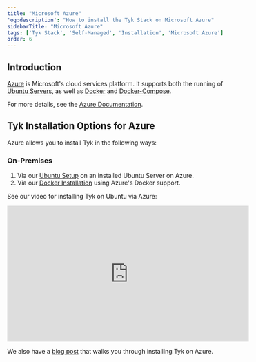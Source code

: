 ```yaml
---
title: "Microsoft Azure"
'og:description': "How to install the Tyk Stack on Microsoft Azure"
sidebarTitle: "Microsoft Azure"
tags: ['Tyk Stack', 'Self-Managed', 'Installation', 'Microsoft Azure']
order: 6
---
```


## Introduction
[Azure](https://azure.microsoft.com/en-us/overview/what-is-azure/) is Microsoft's cloud services platform. It supports both the running of [Ubuntu Servers](https://azuremarketplace.microsoft.com/en-us/marketplace/apps/Canonical.UbuntuServer?tab=Overview), as well as [Docker](https://www.docker.com/docker-azure) and [Docker-Compose](https://docs.microsoft.com/en-us/azure/virtual-machines/linux/docker-compose-quickstart).

For more details, see the [Azure Documentation](https://docs.microsoft.com/en-us/azure/).

## Tyk Installation Options for Azure 

Azure allows you to install Tyk in the following ways:

### On-Premises

1. Via our [Ubuntu Setup](/5.5/tyk-on-premises/debian-ubuntu) on an installed Ubuntu Server on Azure.
2. Via our [Docker Installation](/5.5/tyk-on-premises/docker) using Azure's Docker support.

See our video for installing Tyk on Ubuntu via Azure:

<iframe width="560" height="315" src="https://www.youtube.com/embed/-Q9Lox-DyTU" frameborder="0" allow="accelerometer; autoplay; clipboard-write; encrypted-media; gyroscope; picture-in-picture" allowfullscreen></iframe>

We also have a [blog post](https://tyk.io/getting-started-with-tyk-on-microsoft-azure-and-ubuntu/) that walks you through installing Tyk on Azure.
